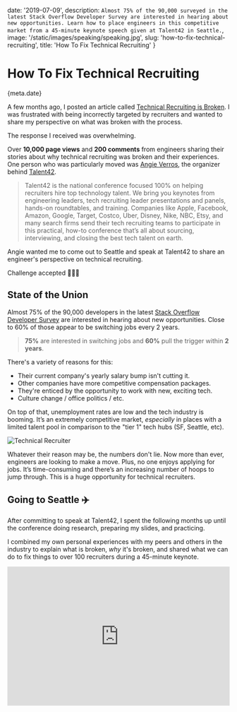 
date: '2019-07-09',
description: `Almost 75% of the 90,000 surveyed in the latest Stack Overflow Developer Survey are interested in hearing about new opportunities. Learn how to place engineers in this competitive market from a 45-minute keynote speech given at Talent42 in Seattle.`,
image: '/static/images/speaking/speaking.jpg',
slug: 'how-to-fix-technical-recruiting',
title: 'How To Fix Technical Recruiting'
}


# How To Fix Technical Recruiting

<Date>{meta.date}</Date>

A few months ago, I posted an article called [Technical Recruiting is Broken](/blog/technical-recruiting-is-broken).
I was frustrated with being incorrectly targeted by recruiters and wanted to share my perspective on what was broken with the process.

The response I received was overwhelming.

Over **10,000 page views** and **200 comments** from engineers sharing their stories about why technical recruiting was broken and their experiences.
One person who was particularly moved was [Angie Verros](https://www.linkedin.com/in/averros), the organizer behind [Talent42](https://www.talent42.com/home).

> Talent42 is the national conference focused 100% on helping recruiters hire top technology talent. We bring you keynotes from engineering leaders, tech recruiting leader presentations and panels, hands-on roundtables, and training. Companies like Apple, Facebook, Amazon, Google, Target, Costco, Uber, Disney, Nike, NBC, Etsy, and many search firms send their tech recruiting teams to participate in this practical, how-to conference that’s all about sourcing, interviewing, and closing the best tech talent on earth.

Angie wanted me to come out to Seattle and speak at Talent42 to share an engineer's perspective on technical recruiting.

Challenge accepted 💁🏻‍♀️

## State of the Union

Almost 75% of the 90,000 developers in the latest [Stack Overflow Developer Survey](https://insights.stackoverflow.com/survey/2019) are interested in hearing about new opportunities.
Close to 60% of those appear to be switching jobs every 2 years.

> **75%** are interested in switching jobs and **60%** pull the trigger within **2 years**.

There's a variety of reasons for this:

-   Their current company's yearly salary bump isn't cutting it.
-   Other companies have more competitive compensation packages.
-   They're enticed by the opportunity to work with new, exciting tech.
-   Culture change / office politics / etc.

On top of that, unemployment rates are low and the tech industry is booming. It’s an extremely competitive market,
_especially_ in places with a limited talent pool in comparison to the "tier 1" tech hubs (SF, Seattle, etc).

![Technical Recruiter](/static/images/how-to-fix-technical-recruiting/iowa-unemployment-rate.png)

Whatever their reason may be, the numbers don't lie. Now more than ever, engineers are looking to make a move.
Plus, no one enjoys applying for jobs. It’s time-consuming and there’s an increasing number of hoops to jump through.
This is a huge opportunity for technical recruiters.

## Going to Seattle ✈️

After committing to speak at Talent42, I spent the following months up until the conference doing research, preparing my slides, and practicing.

I combined my own personal experiences with my peers and others in the industry to explain what is broken, _why_ it's broken, and shared what we can do to fix things to over 100 recruiters during a 45-minute keynote.

<iframe width="100%" height="315" src="https://www.youtube.com/embed/chWOJB1LYkk" frameBorder="0" allow="accelerometer; autoplay; encrypted-media; gyroscope; picture-in-picture" allowFullScreen />

If you'd prefer the slides, you can view them [here](/recruiting-engineers-talent42-lee-robinson.pdf).

